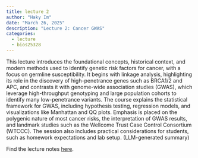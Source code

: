 ```yaml
---
title: lecture 2
author: "Haky Im"
date: "March 26, 2025"
description: "Lecture 2: Cancer GWAS"
categories:
  - lecture
  - bios25328
---
```



This lecture introduces the foundational concepts, historical context, and modern methods used to identify genetic risk factors for cancer, with a focus on germline susceptibility. It begins with linkage analysis, highlighting its role in the discovery of high-penetrance genes such as BRCA1/2 and APC, and contrasts it with genome-wide association studies (GWAS), which leverage high-throughput genotyping and large population cohorts to identify many low-penetrance variants. The course explains the statistical framework for GWAS, including hypothesis testing, regression models, and visualizations like Manhattan and QQ plots. Emphasis is placed on the polygenic nature of most cancer risks, the interpretation of GWAS results, and landmark studies such as the Wellcome Trust Case Control Consortium (WTCCC). The session also includes practical considerations for students, such as homework expectations and lab setup. (LLM-generated summary)


Find the lecture notes [here](https://www.icloud.com/keynote/0a3OAeoWVYXFqv4fowd5q8U1Q#L2-Cancer-GWAS).